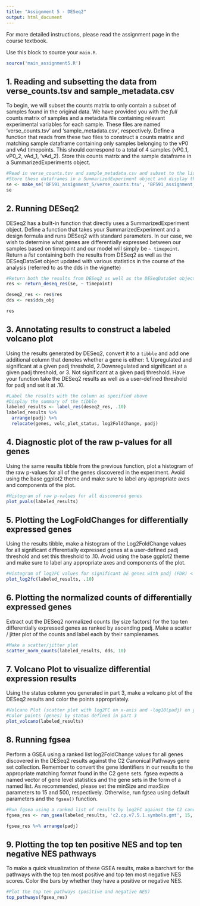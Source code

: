 ---
title: "Assignment 5 - DESeq2"
output: html_document
---


For more detailed instructions, please read the assignment page in the course textbook. 



Use this block to source your `main.R`.

```{r setup, message=FALSE, warning=FALSE}
source('main_assignment5.R')
```

## 1. Reading and subsetting the data from verse_counts.tsv and sample_metadata.csv

To begin, we will subset the counts matrix to only contain a subset of samples
found in the original data. We have provided you with the *full* counts matrix
of samples and a metadata file containing relevant experimental
variables for each sample. These files are named 'verse_counts.tsv' and 
'sample_metadata.csv', respectively. Define a function that reads from these
two files to construct a counts matrix and matching sample dataframe containing
only samples belonging to the vP0 and vAd timepoints. This should correspond
to a total of 4 samples (vP0_1, vP0_2, vAd_1, 'vAd_2). Store this counts matrix
and the sample dataframe in a SummarizedExperiments object.

```{r, warning=FALSE, message=FALSE, echo=FALSE}
#Read in verse_counts.tsv and sample_metadata.csv and subset to the listed samples
#Store these dataframes in a SummarizedExperiment object and display the summary here
se <- make_se('BF591_assignment_5/verse_counts.tsv', 'BF591_assignment_5/sample_metadata.csv', c('vP0', 'vAd'))
se

```

## 2. Running DESeq2

DESeq2 has a built-in function that directly uses a SummarizedExperiment object.
Define a function that takes your SummarizedExperiment and a design formula and
runs DESeq2 with standard parameters. In our case, we wish to determine what
genes are differentially expressed between our samples based on timepoint and
our model will simply be `~ timepoint`. Return a *list* containing both the
results from DESeq2 as well as the DESeqDataSet object updated with various
statistics in the course of the analysis (referred to as the dds in the
vignette)

```{r, run deseq2, echo=FALSE}
#Return both the results from DESeq2 as well as the DESeqDataSet object
res <- return_deseq_res(se, ~ timepoint)

deseq2_res <- res$res
dds <- res$dds_obj

res
```

## 3. Annotating results to construct a labeled volcano plot

Using the results generated by DESeq2, convert it to a `tibble` and add one
additional column that denotes whether a gene is either: 1. Upregulated and
significant at a given padj threshold, 2.Downregulated and significant at a
given padj threshold, or 3. Not significant at a given padj threshold. Have your
function take the DESeq2 results as well as a user-defined threshold for
padj and set it at .10.

```{r, label results tibble, echo=FALSE}
#Label the results with the column as specified above
#Display the summary of the tibble
labeled_results <- label_res(deseq2_res, .10)
labeled_results %>% 
  arrange(padj) %>% 
  relocate(genes, volc_plot_status, log2FoldChange, padj)
```
## 4. Diagnostic plot of the raw p-values for all genes

Using the same results tibble from the previous function, plot a histogram of
the raw p-values for all of the genes discovered in the experiment. Avoid using
the base ggplot2 theme and make sure to label any appropriate axes and
components of the plot.

```{r, raw pval histogram, echo=FALSE, warning=FALSE}
#Histogram of raw p-values for all discovered genes
plot_pvals(labeled_results)
```

## 5. Plotting the LogFoldChanges for differentially expressed genes

Using the results tibble, make a histogram of the Log2FoldChange values for all
significant differentially expressed genes at a user-defined padj threshold and
set this threshold to .10. Avoid using the base ggplot2 theme and make sure to
label any appropriate axes and components of the plot.

```{r, log2fc DE genes histogram, echo=FALSE}
#Histogram of log2FC values for significant DE genes with padj (FDR) < .10
plot_log2fc(labeled_results, .10)
```

## 6. Plotting the normalized counts of differentially expressed genes

Extract out the DESeq2 normalized counts (by size factors) for the top ten
differentially expressed genes as ranked by ascending padj. Make a scatter / 
jitter plot of the counts and label each by their samplenames. 

```{r, plot of normalized counts, echo=FALSE}
#Make a scatter/jitter plot 
scatter_norm_counts(labeled_results, dds, 10)
```

## 7. Volcano Plot to visualize differential expression results

Using the status column you generated in part 3, make a volcano plot of the
DESeq2 results and color the points appropriately. 

```{r, volcano plot, echo=FALSE, warning=FALSE}
#Volcano Plot (scatter plot with log2FC on x-axis and -log10(padj) on y-axis)
#Color points (genes) by status defined in part 3
plot_volcano(labeled_results)
```

## 8. Running fgsea

Perform a GSEA using a ranked list log2FoldChange values for all genes
discovered in the DESeq2 results against the C2 Canonical Pathways gene set
collection. Remember to convert the gene identifiers in our results to the
appropriate matching format found in the C2 gene sets. fgsea expects a named
vector of gene level statistics and the gene sets in the form of a named list.
As recommended, please set the minSize and maxSize parameters to 15 and 500,
respectively. Otherwise, run fgsea using default parameters and the `fgsea()`
function.

```{r, run fgsea using log2fc, warning=FALSE, message=FALSE, echo=FALSE}
#Run fgsea using a ranked list of results by log2FC against the C2 canonical pathways gene set
fgsea_res <- run_gsea(labeled_results, 'c2.cp.v7.5.1.symbols.gmt', 15, 500)
```

```{r, fgsea results, echo=FALSE}
fgsea_res %>% arrange(padj)
```

## 9. Plotting the top ten positive NES and top ten negative NES pathways

To make a quick visualization of these GSEA results, make a barchart for the
pathways with the top ten most positive and top ten most negative NES scores.
Color the bars by whether they have a positive or negative NES.

```{r, fgsea results plot, echo=FALSE}
#Plot the top ten pathways (positive and negative NES) 
top_pathways(fgsea_res)
```

